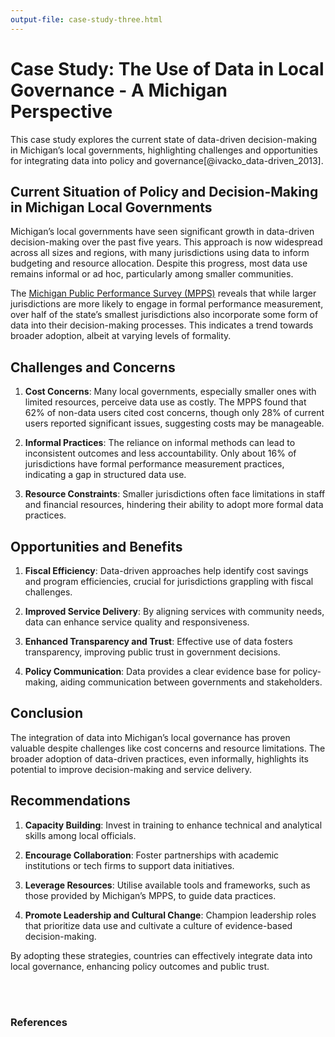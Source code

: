 ```yaml
---
output-file: case-study-three.html
---
```


# Case Study: The Use of Data in Local Governance - A Michigan Perspective

This case study explores the current state of data-driven decision-making in Michigan's local governments, highlighting challenges and opportunities for integrating data into policy and governance[@ivacko_data-driven_2013].

## Current Situation of Policy and Decision-Making in Michigan Local Governments {#sec-cs3-current-situation}

Michigan's local governments have seen significant growth in data-driven decision-making over the past five years. This approach is now widespread across all sizes and regions, with many jurisdictions using data to inform budgeting and resource allocation. Despite this progress, most data use remains informal or ad hoc, particularly among smaller communities.

The [Michigan Public Performance Survey (MPPS)](https://closup.umich.edu/michigan-public-policy-survey)\index{Michigan Public Performance Survey} reveals that while larger jurisdictions are more likely to engage in formal performance measurement, over half of the state's smallest jurisdictions also incorporate some form of data into their decision-making processes. This indicates a trend towards broader adoption, albeit at varying levels of formality.

## Challenges and Concerns {#sec-cs3-challenges}

1. **Cost Concerns**: Many local governments, especially smaller ones with limited resources, perceive data use as costly. The MPPS found that 62% of non-data users cited cost concerns, though only 28% of current users reported significant issues, suggesting costs may be manageable.

2. **Informal Practices**: The reliance on informal methods can lead to inconsistent outcomes and less accountability. Only about 16% of jurisdictions have formal performance measurement practices, indicating a gap in structured data use.

3. **Resource Constraints**: Smaller jurisdictions often face limitations in staff and financial resources, hindering their ability to adopt more formal data practices.

## Opportunities and Benefits {#sec-cs3-opportunities}

1. **Fiscal Efficiency**: Data-driven approaches help identify cost savings and program efficiencies, crucial for jurisdictions grappling with fiscal challenges.

2. **Improved Service Delivery**: By aligning services with community needs, data can enhance service quality and responsiveness.

3. **Enhanced Transparency and Trust**: Effective use of data fosters transparency, improving public trust in government decisions.

4. **Policy Communication**: Data provides a clear evidence base for policy-making, aiding communication between governments and stakeholders.

## Conclusion {#sec-cs3-conclusion}

The integration of data into Michigan's local governance has proven valuable despite challenges like cost concerns and resource limitations. The broader adoption of data-driven practices, even informally, highlights its potential to improve decision-making and service delivery.

## Recommendations {#sec-csc3-recommendations}

1. **Capacity Building**: Invest in training to enhance technical and analytical skills among local officials.

2. **Encourage Collaboration**: Foster partnerships with academic institutions or tech firms to support data initiatives.

3. **Leverage Resources**: Utilise available tools and frameworks, such as those provided by Michigan's MPPS, to guide data practices.

4. **Promote Leadership and Cultural Change**: Champion leadership roles that prioritize data use and cultivate a culture of evidence-based decision-making.

By adopting these strategies, countries can effectively integrate data into local governance, enhancing policy 
outcomes and public trust.

<br/>
<br/>

### References {.unnumbered}
